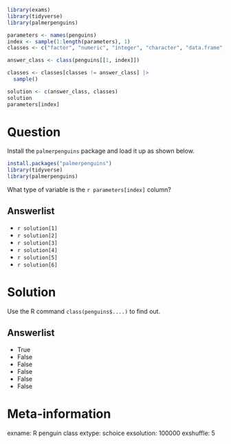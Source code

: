 ```r
library(exams)
library(tidyverse)
library(palmerpenguins)

parameters <- names(penguins)
index <- sample(1:length(parameters), 1)
classes <- c("factor", "numeric", "integer", "character", "data.frame", "tibble")

answer_class <- class(penguins[[1, index]])

classes <- classes[classes != answer_class] |> 
  sample()

solution <- c(answer_class, classes)
solution
parameters[index]

```


Question
========
Install the `palmerpenguins` package and load it up as shown below.

```r
install.packages("palmerpenguins")
library(tidyverse)
library(palmerpenguins)

```

What type of variable is the `r parameters[index]` column?

Answerlist
----------
* `r solution[1]`
* `r solution[2]`
* `r solution[3]`
* `r solution[4]`
* `r solution[5]`
* `r solution[6]`


Solution
========
Use the R command `class(penguins$....)` to find out.

Answerlist
----------
* True
* False
* False
* False
* False
* False


Meta-information
================
exname: R penguin class
extype: schoice
exsolution: 100000
exshuffle: 5

